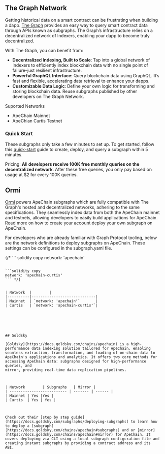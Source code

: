 

## The Graph Network

Getting historical data on a smart contract can be frustrating when building a dapp. [The Graph](https://thegraph.com/) provides an easy way to query smart contract data through APIs known as subgraphs. The Graph’s infrastructure relies on a decentralized network of Indexers, enabling your dapp to become truly decentralized.
 
With The Graph, you can benefit from:
 - **Decentralized Indexing, Built to Scale**: Tap into a global network of Indexers to efficiently index blockchain data with no single point of failure–just resilient infrastructure. 
 - **Powerful GraphQL Interface**: Query blockchain data using GraphQL. It’s fast and flexible, accelerating data retrieval to enhance your dapps. 
 - **Customizable Data Logic**: Define your own logic for transforming and storing blockchain data. Reuse subgraphs published by other developers on The Graph Network.

Suported Networks
- ApeChain Mainnet
- ApeChian Curtis Testnet 
 
### Quick Start
 
These subgraphs only take a few minutes to set up. To get started, follow this [quick-start](https://thegraph.com/docs/en/quick-start/) guide to create, deploy, and query a subgraph within 5 minutes.
 
Pricing: **All developers receive 100K free monthly queries on the decentralized network**. After these free queries, you only pay based on usage at $2 for every 100K queries.



## Ormi 


[Ormi](https://www.ormilabs.xyz/) powers ApeChain subgraphs which are fully compatible with The Graph's hosted and decentralized networks, adhering to the same specifications. They seamlessly index data from both the ApeChain mainnet and testnets, allowing developers to easily build applications for ApeChain. Read more on how to create your [account](apechain.0xgraph.xyz) deploy your own [subgraph](https://docs.ormi.xyz/apechain-subgraphs) on ApeChain. 



For developers who are already familiar with Graph Protocol tooling, below are the network definitions to deploy subgraphs on ApeChain. These settings can be configured in the subgraph.yaml file.

{/* ``` solidity copy 
network: 'apechain'
```

```solidity copy
network: 'apechain-curtis'
``` */}


| Network  |        |
|----------|-----------------------------|
| Mainnet  | `network: 'apechain'`       |
| Curtis   | `network: 'apechain-curtis'`|






## Goldsky
​
[Goldsky](https://docs.goldsky.com/chains/apechain) is a high-performance data indexing solution tailored for ApeChain, enabling seamless extraction, transformation, and loading of on-chain data to ApeChain's applications and analytics. It offers two core methods for accessing ApeChain data: subgraphs designed for high-performance queries, and 
mirror, providing real-time data replication pipelines.



| Network        | Subgraphs   | Mirror |
| -------------------------- | ------- | ------ |
| Mainnet | Yes |Yes |
| Curtis  |	Yes | Yes | 



Check out their [step by step guide](https://docs.goldsky.com/subgraphs/deploying-subgraphs) to learn how to deploy a [subgraph](https://docs.goldsky.com/chains/apechain#subgraphs) and or [mirror](https://docs.goldsky.com/chains/apechain#mirror) for ApeChain. It covers deploying via CLI using a local subgraph configuration file and creating instant subgraphs by providing a contract address and its ABI.
